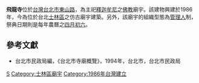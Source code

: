 '''飛龍寺'''位於[[台灣|台灣]][[台北市|台北市]][[東山路_(台北市)|東山路]]，為主祀[[釋迦牟尼|釋迦牟尼]]之[[佛教|佛教]]廟宇。該建物興建於1986年，今為位於台北[[士林區|士林區]]之仿古廟宇建築。另外，該廟宇的組織型態為[[管理人|管理人]]制，祭典日期則是每年農曆之[[四月初六|四月初六]]。

==參考文獻==
*台北市民政局編，《台北市寺廟概覽》，1994年，台北市，台北市民政局

[[Category:台北市佛寺|S]]
[[Category:士林區廟宇|Category:士林區廟宇]]
[[Category:1986年台灣建立|Category:1986年台灣建立]]